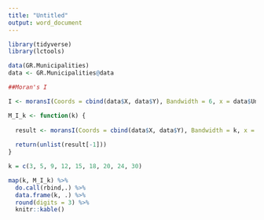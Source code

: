 ```yaml
---
title: "Untitled"
output: word_document
---
```


```r
library(tidyverse)
library(lctools)

data(GR.Municipalities)
data <- GR.Municipalities@data

##Moran's I

I <- moransI(Coords = cbind(data$X, data$Y), Bandwidth = 6, x = data$UnemrT01)

M_I_k <- function(k) {
  
  result <- moransI(Coords = cbind(data$X, data$Y), Bandwidth = k, x = data$UnemrT01)
  
  return(unlist(result[-1]))
}

k = c(3, 5, 9, 12, 15, 18, 20, 24, 30)

map(k, M_I_k) %>% 
  do.call(rbind,.) %>% 
  data.frame(k, .) %>% 
  round(digits = 3) %>% 
  knitr::kable()
```

